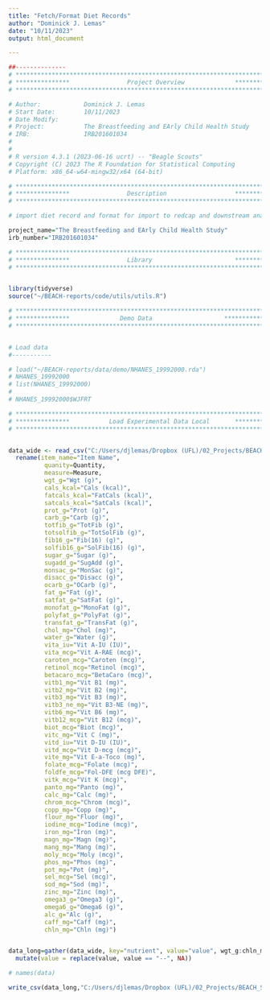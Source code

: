 ```yaml
---
title: "Fetch/Format Diet Records"
author: "Dominick J. Lemas"
date: "10/11/2023"
output: html_document

---
```


```r
##-------------- 
# **************************************************************************** #
# ***************                Project Overview              *************** #
# **************************************************************************** #

# Author:            Dominick J. Lemas
# Start Date:        10/11/2023 
# Date Modify:       
# Project:           The Breastfeeding and EArly Child Health Study
# IRB:               IRB201601034
#                   
#
# R version 4.3.1 (2023-06-16 ucrt) -- "Beagle Scouts"
# Copyright (C) 2023 The R Foundation for Statistical Computing
# Platform: x86_64-w64-mingw32/x64 (64-bit) 

# **************************************************************************** #
# ***************                Description                   *************** #
# **************************************************************************** #

# import diet record and format for import to redcap and downstream analysis

project_name="The Breastfeeding and EArly Child Health Study"
irb_number="IRB201601034"

```

```r

# **************************************************************************** #
# ***************                Library                       *************** #
# **************************************************************************** #


library(tidyverse)
source("~/BEACH-reports/code/utils/utils.R")

```

```r

# **************************************************************************** #
# ***************              Demo Data                    *************** #
# **************************************************************************** #


# Load data
#-----------

# load("~/BEACH-reports/data/demo/NHANES_19992000.rda")
# NHANES_19992000
# list(NHANES_19992000)
# 
# NHANES_19992000$WJFRT

```

```r

# **************************************************************************** #
# ***************           Load Experimental Data Local       *************** #
# **************************************************************************** #


data_wide <- read_csv("C:/Users/djlemas/Dropbox (UFL)/02_Projects/BEACH_STUDY/10_Diet/BLS030A_Third_Trimester_example.csv") %>%
  rename(item_name="Item Name",
          quanity=Quantity,
          measure=Measure,
          wgt_g="Wgt (g)",
          cals_kcal="Cals (kcal)",
          fatcals_kcal="FatCals (kcal)",
          satcals_kcal="SatCals (kcal)",
          prot_g="Prot (g)",
          carb_g="Carb (g)",
          totfib_g="TotFib (g)",
          totsolfib_g="TotSolFib (g)",
          fib16_g="Fib(16) (g)",
          solfib16_g="SolFib(16) (g)",
          sugar_g="Sugar (g)",
          sugadd_g="SugAdd (g)",
          monsac_g="MonSac (g)",
          disacc_g="Disacc (g)",
          ocarb_g="OCarb (g)",
          fat_g="Fat (g)",
          satfat_g="SatFat (g)",
          monofat_g="MonoFat (g)",
          polyfat_g="PolyFat (g)",
          transfat_g="TransFat (g)",
          chol_mg="Chol (mg)",
          water_g="Water (g)",
          vita_iu="Vit A-IU (IU)",
          vita_mcg="Vit A-RAE (mcg)",
          caroten_mcg="Caroten (mcg)",
          retinol_mcg="Retinol (mcg)",
          betacaro_mcg="BetaCaro (mcg)",
          vitb1_mg="Vit B1 (mg)",
          vitb2_mg="Vit B2 (mg)",
          vitb3_mg="Vit B3 (mg)",
          vitb3_ne_mg="Vit B3-NE (mg)",
          vitb6_mg="Vit B6 (mg)",
          vitb12_mcg="Vit B12 (mcg)",
          biot_mcg="Biot (mcg)",
          vitc_mg="Vit C (mg)",
          vitd_iu="Vit D-IU (IU)",
          vitd_mcg="Vit D-mcg (mcg)",
          vite_mg="Vit E-a-Toco (mg)",
          folate_mcg="Folate (mcg)",
          foldfe_mcg="Fol-DFE (mcg DFE)",
          vitk_mcg="Vit K (mcg)",
          panto_mg="Panto (mg)",
          calc_mg="Calc (mg)",
          chrom_mcg="Chrom (mcg)",
          copp_mg="Copp (mg)",
          flour_mg="Fluor (mg)",
          iodine_mcg="Iodine (mcg)",
          iron_mg="Iron (mg)",
          magn_mg="Magn (mg)",
          mang_mg="Mang (mg)",
          moly_mcg="Moly (mcg)",
          phos_mg="Phos (mg)",
          pot_mg="Pot (mg)",
          sel_mcg="Sel (mcg)",
          sod_mg="Sod (mg)",
          zinc_mg="Zinc (mg)",
          omega3_g="Omega3 (g)",
          omega6_g="Omega6 (g)",
          alc_g="Alc (g)",
          caff_mg="Caff (mg)",
          chln_mg="Chln (mg)")


data_long=gather(data_wide, key="nutrient", value="value", wgt_g:chln_mg) %>%
  mutate(value = replace(value, value == "--", NA))

# names(data)

write_csv(data_long,"C:/Users/djlemas/Dropbox (UFL)/02_Projects/BEACH_STUDY/10_Diet/BLS030A_Third_Trimester_import.csv" )

```

